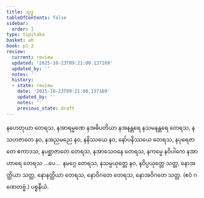 ```yaml
---
title: သုဒ္ဓ
tableOfContents: false
sidebar:
  order: 1
type: tipitaka
basket: ab
book: p1-2
review:
  current: review
  updated: '2025-10-23T09:21:00.137169'
  updated_by: ''
  notes: ''
  history:
  - state: review
    date: '2025-10-23T09:21:00.137169'
    updated_by: ''
    notes: ''
    previous_state: draft
---
```



<ReviewStatus review={frontmatter.review} showDetails={true} />

<HypothesisAnnotation frontmatter={frontmatter} />

<DynamicBreadcrumb />

<Division number="61" book="p1-2" e="ch" v="37" p="383">

<Paragraph number="2423" book="p1-2">
နဟေတုယာ တေရသ, နအာရမ္မဏေ နအဓိပတိယာ နအနန္တရေ နသမနန္တရေ တေရသ, နသဟဇာတေ နဝ, နအညမညေ နဝ, နနိဿယေ နဝ, နော်ပနိဿယေ တေရသ, နပုရေဇာတေ ဧကာဒသ, နပစ္ဆာဇာတေ တေရသ, နအာသေဝနေ တေရသ, နကမ္မေ နဝိပါကေ နအာဟာရေ တေရသ …ပေ…  နမဂ္ဂေ တေရသ, နသမ္ပယုတ္တေ နဝ, နဝိပ္ပယုတ္တေ သတ္တ, နောအတ္ထိယာ သတ္တ, နောနတ္ထိယာ တေရသ, နောဝိဂတေ တေရသ, နောအဝိဂတေ သတ္တ. (ဧဝံ ဂဏေတဗ္ဗံ.)

</Paragraph>
</Division>

<Paragraph number="2424" type="center" book="p1-2">
ပစ္စနီယံ.
</Paragraph>